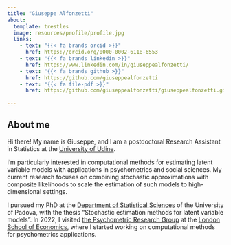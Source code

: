```yaml
---
title: "Giuseppe Alfonzetti"
about:
  template: trestles
  image: resources/profile/profile.jpg
  links:
    - text: "{{< fa brands orcid >}}"
      href: https://orcid.org/0000-0002-6118-6553
    - text: "{{< fa brands linkedin >}}"
      href: https://www.linkedin.com/in/giuseppealfonzetti/
    - text: "{{< fa brands github >}}"
      href: https://github.com/giuseppealfonzetti
    - text: "{{< fa file-pdf >}}"
      href: https://github.com/giuseppealfonzetti/giuseppealfonzetti.github.io/raw/main/resources/cv/alfonzetti_cv.pdf
   
---
```


## About me
Hi there! My name is Giuseppe, and I am a postdoctoral Research Assistant in Statistics at the [University of Udine](https://www.uniud.it/it/ateneo-uniud/ateneo-uniud-organizzazione/dipartimenti/dies). 

I'm particularly interested in computational methods for estimating latent variable models with applications in psychometrics and social sciences.
My current research focuses on combining stochastic approximations with composite likelihoods to scale the estimation of such models to high-dimensional settings.

I pursued my PhD at the [Department of Statistical Sciences](https://www.stat.unipd.it/) of the University of Padova, with the thesis "Stochastic estimation methods for latent variable models". In 2022, I visited [the Psychometric Research Group](https://psychometricslab.com/) at the [London School of Economics](https://www.lse.ac.uk/statistics), where I started working on computational methods for psychometrics applications. 
